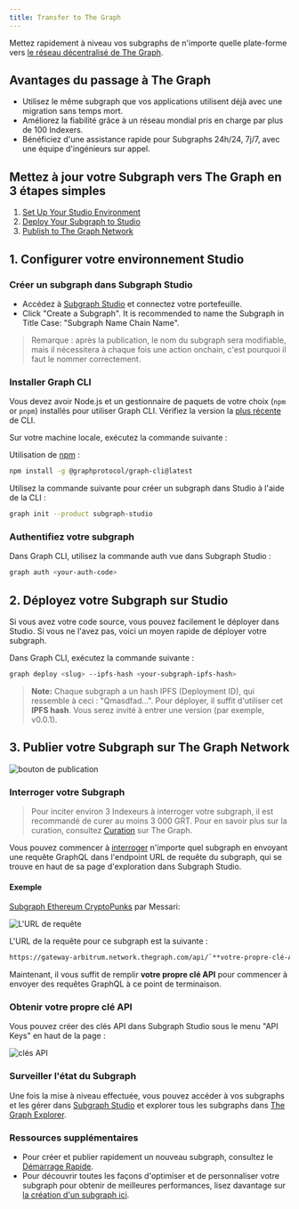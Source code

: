 ```yaml
---
title: Transfer to The Graph
---
```


Mettez rapidement à niveau vos subgraphs de n'importe quelle plate-forme vers [le réseau décentralisé de The Graph](https://thegraph.com/networks/).

## Avantages du passage à The Graph

- Utilisez le même subgraph que vos applications utilisent déjà avec une migration sans temps mort.
- Améliorez la fiabilité grâce à un réseau mondial pris en charge par plus de 100 Indexers.
- Bénéficiez d'une assistance rapide pour Subgraphs 24h/24, 7j/7, avec une équipe d'ingénieurs sur appel.

## Mettez à jour votre Subgraph vers The Graph en 3 étapes simples

1. [Set Up Your Studio Environment](/subgraphs/cookbook/transfer-to-the-graph/#1-set-up-your-studio-environment)
2. [Deploy Your Subgraph to Studio](/subgraphs/cookbook/transfer-to-the-graph/#2-deploy-your-subgraph-to-studio)
3. [Publish to The Graph Network](/subgraphs/cookbook/transfer-to-the-graph/#publish-your-subgraph-to-the-graphs-decentralized-network)

## 1. Configurer votre environnement Studio

### Créer un subgraph dans Subgraph Studio

- Accédez à [Subgraph Studio](https://thegraph.com/studio/) et connectez votre portefeuille.
- Click "Create a Subgraph". It is recommended to name the Subgraph in Title Case: "Subgraph Name Chain Name".

> Remarque : après la publication, le nom du subgraph sera modifiable, mais il nécessitera à chaque fois une action onchain, c'est pourquoi il faut le nommer correctement.

### Installer Graph CLI

Vous devez avoir Node.js et un gestionnaire de paquets de votre choix (`npm` or `pnpm`) installés pour utiliser Graph CLI. Vérifiez la version la [plus récente](https://github.com/graphprotocol/graph-tooling/releases?q=%40graphprotocol%2Fgraph-cli&expanded=true) de CLI.

Sur votre machine locale, exécutez la commande suivante :

Utilisation de [npm](https://www.npmjs.com/) :

```sh
npm install -g @graphprotocol/graph-cli@latest
```

Utilisez la commande suivante pour créer un subgraph dans Studio à l'aide de la CLI :

```sh
graph init --product subgraph-studio
```

### Authentifiez votre subgraph

Dans Graph CLI, utilisez la commande auth vue dans Subgraph Studio :

```sh
graph auth <your-auth-code>
```

## 2. Déployez votre Subgraph sur Studio

Si vous avez votre code source, vous pouvez facilement le déployer dans Studio. Si vous ne l'avez pas, voici un moyen rapide de déployer votre subgraph.

Dans Graph CLI, exécutez la commande suivante :

```sh
graph deploy <slug> --ipfs-hash <your-subgraph-ipfs-hash>

```

> **Note:** Chaque subgraph a un hash IPFS (Deployment ID), qui ressemble à ceci : "Qmasdfad...". Pour déployer, il suffit d'utiliser cet **IPFS hash**. Vous serez invité à entrer une version (par exemple, v0.0.1).

## 3. Publier votre Subgraph sur The Graph Network

![bouton de publication](/img/publish-sub-transfer.png)

### Interroger votre Subgraph

> Pour inciter environ 3 Indexeurs à interroger votre subgraph, il est recommandé de curer au moins 3 000 GRT. Pour en savoir plus sur la curation, consultez [Curation](/resources/roles/curating/) sur The Graph.

Vous pouvez commencer à [interroger](/subgraphs/querying/introduction/) n'importe quel subgraph en envoyant une requête GraphQL dans l'endpoint URL de requête du subgraph, qui se trouve en haut de sa page d'exploration dans Subgraph Studio.

#### Exemple

[Subgraph Ethereum CryptoPunks](https://thegraph.com/explorer/subgraphs/HdVdERFUe8h61vm2fDyycHgxjsde5PbB832NHgJfZNqK) par Messari:

![L'URL de requête](/img/cryptopunks-screenshot-transfer.png)

L'URL de la requête pour ce subgraph est la suivante :

```sh
https://gateway-arbitrum.network.thegraph.com/api/`**votre-propre-clé-Api**`/subgraphs/id/HdVdERFUe8h61vm2fDyycgxjsde5PbB832NHgJfZNqK
```

Maintenant, il vous suffit de remplir **votre propre clé API** pour commencer à envoyer des requêtes GraphQL à ce point de terminaison.

### Obtenir votre propre clé API

Vous pouvez créer des clés API dans Subgraph Studio sous le menu "API Keys" en haut de la page :

![clés API](/img/Api-keys-screenshot.png)

### Surveiller l'état du Subgraph

Une fois la mise à niveau effectuée, vous pouvez accéder à vos subgraphs et les gérer dans [Subgraph Studio](https://thegraph.com/studio/) et explorer tous les subgraphs dans [The Graph Explorer](https://thegraph.com/networks/).

### Ressources supplémentaires

- Pour créer et publier rapidement un nouveau subgraph, consultez le [Démarrage Rapide](/subgraphs/quick-start/).
- Pour découvrir toutes les façons d'optimiser et de personnaliser votre subgraph pour obtenir de meilleures performances, lisez davantage sur [la création d'un subgraph ici](/developing/creating-a-subgraph/).
